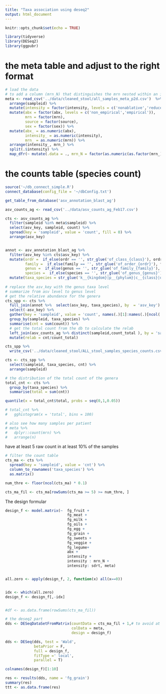 ```yaml
---
title: "Taxa association using deseq2"
output: html_document
---
```


```r
knitr::opts_chunk$set(echo = TRUE)
```

```r
library(tidyverse)
library(DESeq2)
library(ggpubr)
```

# the meta table and adjust to the right format

```r
# load the data
# to add a column (mrn_N) that distinguishes the mrn nested within an intensity condition
meta <- read_csv('../data/cleaned_stool/all_samples_meta_p2d.csv')  %>% 
  arrange(sampleid) %>% 
  mutate(intensity = factor(intensity, levels = c('nonablative','reduced','ablative'))) %>% 
  mutate(abx = factor(abx, levels = c('non_empirical','empirical')),
         mrn = factor(mrn),
         source = factor(source),
         sex = factor(sex)) %>% 
  mutate(abx_ = as.numeric(abx),
         intensity_ = as.numeric(intensity),
         mrn_ = as.numeric(mrn)) %>% 
  arrange(intensity_, mrn_) %>% 
  split(.$intensity) %>% 
  map_dfr(~ mutate(.data = ., mrn_N = factor(as.numeric(as.factor(mrn_)))))
```

# the counts table (species count)

```r
source('~/db_connect_simple.R')
connect_database(config_file = '~/dbConfig.txt')

get_table_from_database('asv_annotation_blast_ag')

asv_counts_ag <- read_csv('../data/asv_counts_ag_Feb17.csv')

cts <- asv_counts_ag %>% 
  filter(sampleid %in% meta$sampleid) %>% 
  select(asv_key, sampleid, count) %>% 
  spread(key = 'sampleid', value = 'count', fill = 0) %>% 
  arrange(asv_key)  


annot <- asv_annotation_blast_ag %>% 
  filter(asv_key %in% cts$asv_key) %>% 
  mutate(ordr =  if_else(ordr == '', str_glue('of_class_{class}'), ordr),
         family =  if_else(family == '', str_glue('of_order_{ordr}'), family),
         genus =  if_else(genus == '', str_glue('of_family_{family}'), genus),
         species =  if_else(species == '', str_glue('of_genus_{genus}'), species)) %>% 
  mutate(taxa_species = str_glue('k__{kingdom}|p__{phylum}|c__{class}|o__{ordr}|f__{family}|g__{genus}|s__{species}'))
 
# replace the asv_key with the genus taxa level
# summarize from asv level to genus level
# get the relative abundance for the genera
cts_spp <- cts %>% 
  full_join(annot %>%  select(asv_key, taxa_species), by  = 'asv_key') %>% 
  select(-asv_key) %>% 
  gather(key = 'sampleid', value = 'count', names(.)[1]:names(.)[ncol(.) - 1]) %>% 
  group_by(sampleid, taxa_species) %>% 
  summarise(cnt = sum(count)) %>% 
  # get the total count from the db to calculate the relab
  left_join(asv_counts_ag %>% distinct(sampleid,count_total ), by = 'sampleid') %>% 
  mutate(relab = cnt/count_total) 

cts_spp %>% 
  write_csv('../data/cleaned_stool/ALL_stool_samples_species_counts.csv')
```

```r
cts <- cts_spp %>% 
  select(sampleid, taxa_species, cnt) %>% 
  arrange(sampleid)
```

```r
# the distribution of the total count of the genera
total_cnt <- cts %>% 
  group_by(taxa_species) %>% 
  summarise(total = sum(cnt))

quantile(x = total_cnt$total, probs = seq(0,1,0.05))

# total_cnt %>% 
#   gghistogram(x = 'total', bins = 100)

# also see how many samples per patient
# meta %>% 
#   dplyr::count(mrn) %>% 
#   arrange(n)
```

have at least 5 raw count in at least 10% of the samples

```r
# filter the count table
cts_ma <- cts %>% 
  spread(key = 'sampleid', value = 'cnt') %>% 
  column_to_rownames('taxa_species') %>% 
  as.matrix()

num_thre <- floor(ncol(cts_ma) * 0.1)

cts_ma_fil <- cts_ma[rowSums(cts_ma >= 5) >= num_thre, ]
```

The design formular

```r
design_f <- model.matrix(~  fg_fruit + 
                            fg_meat + 
                            fg_milk + 
                            fg_oils +  
                            fg_egg + 
                            fg_grain + 
                            fg_sweets + 
                            fg_veggie + 
                            fg_legume+ 
                            abx + 
                            intensity + 
                            intensity : mrn_N +  
                            intensity: sdrt, meta)


all.zero <- apply(design_f, 2, function(x) all(x==0))


idx <- which(all.zero)
design_f <- design_f[,-idx]


#df <- as.data.frame(rowSums(cts_ma_fil))
```


```r
# the deseq2 part
dds <- DESeqDataSetFromMatrix(countData = cts_ma_fil + 1,# to avoid at least one entry has at least one zero
                              colData = meta,
                              design = design_f)
```

```r
dds <- DESeq(dds, test = 'Wald',
             betaPrior = F,
             full = design_f,
             fitType =' local',
             parallel = T) 
```

```r
colnames(design_f)[1:10]
```


```r
res <- results(dds, name = 'fg_grain')
summary(res)
ttt <- as.data.frame(res)
```

